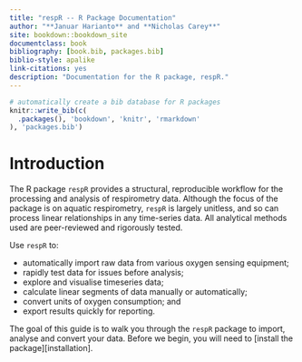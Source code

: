```yaml
--- 
title: "respR -- R Package Documentation"
author: "**Januar Harianto** and **Nicholas Carey**"
site: bookdown::bookdown_site
documentclass: book
bibliography: [book.bib, packages.bib]
biblio-style: apalike
link-citations: yes
description: "Documentation for the R package, respR."
---
```


```r
# automatically create a bib database for R packages
knitr::write_bib(c(
  .packages(), 'bookdown', 'knitr', 'rmarkdown'
), 'packages.bib')
```

# Introduction

The R package `respR` provides a structural, reproducible workflow for the processing and analysis of respirometry data. Although the focus of the package is on aquatic respirometry, `respR` is largely unitless, and so can process linear relationships in any time-series data. All analytical methods used are peer-reviewed and rigorously tested.

Use `respR` to:

- automatically import raw data from various oxygen sensing equipment;
- rapidly test data for issues before analysis;
- explore and visualise timeseries data;
- calculate linear segments of data manually or automatically;
- convert units of oxygen consumption; and
- export results quickly for reporting.

 

The goal of this guide is to walk you through the `respR` package to import, analyse and convert your data. Before we begin, you will need to [install the package][installation].
